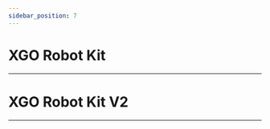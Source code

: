 ```yaml
---
sidebar_position: 7
---
```





# XGO Robot Kit
---

<cardbox>
  <card
    href="./XGO Robot Kit/"
    title="XGO Robot Kit"
    description="micro:bit XGO robot is an AI dog robot with 12 DOFs designed for the artificial intelligence education for teenagers. It supports omni-movement and is able to perform as a real pet dog. Students are able to get a good understanding of AI technology from the learning of the mechanism, the electronic knowledge, programming and the AI while playing it."
    img={xgo-robot-kit-icon}
  />
</cardbox>



# XGO Robot Kit V2
---

<cardbox>
  <card
    href="./XGO Robot Kit V2/"
    title="XGO Robot Kit V2"
    description="XGO Robot Kit V2 is a 15-degree-of-freedom desktop-level Al quadruped robot dog. The XGO Robot Kit V2 is equipped with a robotic arm and end jaws for flexible gripping and carrying of objects. XGO Robot Kit V2 adopts 2.3KG.CM bus serial servo as the joint, which can realize omnidirectional movement, six-dimensional posture control, posture stabilization, multiple motion gait and clamping tasks, and is equipped with IMU, joint position sensor and The internal IMU, joint position sensor and current sensor feedback its own attitude and joint angle and torque for internal algorithm and secondary development. The XGO Robot Kit V2 supports both graphical programming and Python code programming. This makes it the ideal machine for learning, teaching and research."
    img={xgo-robot-kit-v2-icon}
  />
</cardbox>
